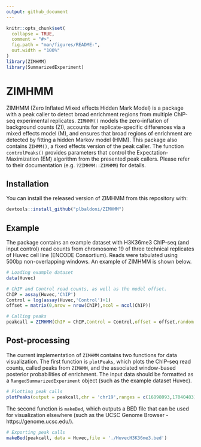 ```yaml
---
output: github_document
---
```


<!-- README.md is generated from README.Rmd. Please edit that file -->

```r
knitr::opts_chunk$set(
  collapse = TRUE,
  comment = "#>",
  fig.path = "man/figures/README-",
  out.width = "100%"
)
library(ZIMHMM)
library(SummarizedExperiment)
```
# ZIMHMM

ZIMHMM (Zero Inflated Mixed effects Hidden Mark Model) is a package with a peak caller to detect broad enrichment regions from multiple ChIP-seq experimental replicates. `ZIMHMM()` models the zero-inflation of background counts (ZI), accounts for replicate-specific differences via a mixed effects model (M), and ensures that broad regions of enrichment are detected by fitting a hidden Markov model (HMM). This package also contains `ZIHMM()`, a fixed effects version of the peak caller. The function `controlPeaks()` provides parameters that control the Expectation-Maximization (EM) algorithm from the presented peak callers. Please refer to their documentation (e.g. `?ZIMHMM::ZIMHMM`) for details.


## Installation

You can install the released version of ZIMHMM from this repository with:

``` r
devtools::install_github("plbaldoni/ZIMHMM")
```

## Example

The package contains an example dataset with H3K36me3 ChIP-seq (and input control) read counts from chromosome 19 of three technical replicates of Huvec cell line (ENCODE Consortium). Reads were tabulated using 500bp non-overlapping windows. An example of ZIMHMM is shown below.

```r
# Loading example dataset
data(Huvec)

# ChIP and Control read counts, as well as the model offset.
ChIP = assay(Huvec,'ChIP')
Control = log(assay(Huvec,'Control')+1)
offset = matrix(0,nrow = nrow(ChIP),ncol = ncol(ChIP))

# Calling peaks
peakcall = ZIMHMM(ChIP = ChIP,Control = Control,offset = offset,random = 'intercept',control = controlPeaks())
```

## Post-processing
The current implementation of `ZIMHMM` contains two functions for data visualization. The first function is `plotPeaks`, which plots the ChIP-seq read counts, called peaks from `ZIMHMM`, and the associated window-based posterior probabilities of enrichment. The input data should be formatted as a `RangedSummarizedExperiment` object (such as the example dataset Huvec).

```r
# Plotting peak calls
plotPeaks(output = peakcall,chr = 'chr19',ranges = c(16898093,17040483),data = Huvec)
```

The second function is `makeBed`, which outputs a BED file that can be used for visualization elsewhere (such as the UCSC Genome Browser - https://genome.ucsc.edu/). 

```r
# Exporting peak calls
makeBed(peakcall, data = Huvec,file = './HuvecH3K36me3.bed')
```
